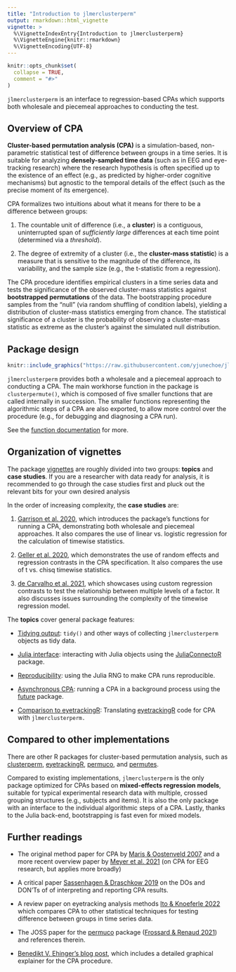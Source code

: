 ```yaml
---
title: "Introduction to jlmerclusterperm"
output: rmarkdown::html_vignette
vignette: >
  %\VignetteIndexEntry{Introduction to jlmerclusterperm}
  %\VignetteEngine{knitr::rmarkdown}
  %\VignetteEncoding{UTF-8}
---
```


```r
knitr::opts_chunk$set(
  collapse = TRUE,
  comment = "#>"
)
```

`jlmerclusterperm` is an interface to regression-based CPAs which supports both wholesale and piecemeal approaches to conducting the test.

## Overview of CPA

**Cluster-based permutation analysis (CPA)** is a simulation-based, non-parametric statistical test of difference between groups in a time series. It is suitable for analyzing **densely-sampled time data** (such as in EEG and eye-tracking research) where the research hypothesis is often specified up to the existence of an effect (e.g., as predicted by higher-order cognitive mechanisms) but agnostic to the temporal details of the effect (such as the precise moment of its emergence).

CPA formalizes two intuitions about what it means for there to be a difference between groups:

1) The countable unit of difference (i.e., a **cluster**) is a contiguous, uninterrupted span of _sufficiently large_ differences at each time point (determined via a _threshold_).

2) The degree of extremity of a cluster (i.e., the **cluster-mass statistic**) is a measure that is sensitive to the magnitude of the difference, its variability, and the sample size (e.g., the t-statistic from a regression).

The CPA procedure identifies empirical clusters in a time series data and tests the significance of the observed cluster-mass statistics against **bootstrapped permutations** of the data. The bootstrapping procedure samples from the "null" (via random shuffling of condition labels), yielding a distribution of cluster-mass statistics emerging from chance. The statistical significance of a cluster is the probability of observing a cluster-mass statistic as extreme as the cluster's against the simulated null distribution. 

## Package design

```r
knitr::include_graphics("https://raw.githubusercontent.com/yjunechoe/jlmerclusterperm/main/man/figures/jlmerclusterperm_fn_design.png")
```

`jlmerclusterperm` provides both a wholesale and a piecemeal approach to conducting a CPA. The main workhorse function in the package is `clusterpermute()`, which is composed of five smaller functions that are called internally in succession. The smaller functions representing the algorithmic steps of a CPA are also exported, to allow more control over the procedure (e.g., for debugging and diagnosing a CPA run).

See the [function documentation](https://yjunechoe.github.io/jlmerclusterperm/reference/index.html#cluster-based-permutation-analysis) for more.

## Organization of vignettes

The package [vignettes](https://yjunechoe.github.io/jlmerclusterperm/articles/) are roughly divided into two groups: **topics** and **case studies**. If you are a researcher with data ready for analysis, it is recommended to go through the case studies first and pluck out the relevant bits for your own desired analysis

In the order of increasing complexity, the **case studies** are:

1) [Garrison et al. 2020](https://yjunechoe.github.io/jlmerclusterperm/articles/Garrison-et-al-2020.html), which introduces the package's functions for running a CPA, demonstrating both wholesale and piecemeal approaches. It also compares the use of linear vs. logistic regression for the calculation of timewise statistics.

2) [Geller et al. 2020](https://yjunechoe.github.io/jlmerclusterperm/articles/Geller-et-al-2020.html), which demonstrates the use of random effects and regression contrasts in the CPA specification. It also compares the use of t vs. chisq timewise statistics.

3) [de Carvalho et al. 2021](https://yjunechoe.github.io/jlmerclusterperm/articles/deCarvalho-et-al-2021.html), which showcases using custom regression contrasts to test the relationship between multiple levels of a factor. It also discusses issues surrounding the complexity of the timewise regression model.

The **topics** cover general package features:

- [Tidying output](https://yjunechoe.github.io/jlmerclusterperm/articles/tidying-output.html): `tidy()` and other ways of collecting `jlmerclusterperm` objects as tidy data.

- [Julia interface](https://yjunechoe.github.io/jlmerclusterperm/articles/julia-interface.html): interacting with Julia objects using the [JuliaConnectoR](https://github.com/stefan-m-lenz/JuliaConnectoR) package.

- [Reproducibility](https://yjunechoe.github.io/jlmerclusterperm/articles/reproducibility.html): using the Julia RNG to make CPA runs reproducible.

- [Asynchronous CPA](https://yjunechoe.github.io/jlmerclusterperm/articles/asynchronous-cpa.html): running a CPA in a background process using the [future](https://future.futureverse.org/) package.

- [Comparison to eyetrackingR](https://yjunechoe.github.io/jlmerclusterperm/articles/eyetrackingR-comparison.html): Translating [eyetrackingR](http://www.eyetracking-r.com/) code for CPA with `jlmerclusterperm.`

## Compared to other implementations

There are other R packages for cluster-based permutation analysis, such as [clusterperm](https://github.com/dalejbarr/clusterperm/), [eyetrackingR](https://github.com/jwdink/eyetrackingR), [permuco](https://github.com/jaromilfrossard/permuco/), and [permutes](https://cran.r-project.org/package=permutes).

Compared to existing implementations, `jlmerclusterperm` is the only package optimized for CPAs based on **mixed-effects regression models**, suitable for typical experimental research data with multiple, crossed grouping structures (e.g., subjects and items). It is also the only package with an interface to the individual algorithmic steps of a CPA. Lastly, thanks to the Julia back-end, bootstrapping is fast even for mixed models.

## Further readings

- The original method paper for CPA by [Maris & Oostenveld 2007](https://doi.org/10.1016/j.jneumeth.2007.03.024) and a more recent overview paper by [Meyer et al. 2021](https://doi-org.proxy.library.upenn.edu/10.1016/j.dcn.2021.101036) (on CPA for EEG research, but applies more broadly)

- A critical paper [Sassenhagen & Draschkow 2019](https://doi.org/10.1111/psyp.13335) on the DOs and DON'Ts of of interpreting and reporting CPA results.

- A review paper on eyetracking analysis methods [Ito & Knoeferle 2022](https://doi.org/10.3758/s13428-022-01969-3) which compares CPA to other statistical techniques for testing difference between groups in time series data.

- The JOSS paper for the [permuco](https://jaromilfrossard.github.io/permuco/) package ([Frossard & Renaud 2021](https://www.jstatsoft.org/article/view/v099i15)) and references therein.

- [Benedikt V. Ehinger's blog post](https://benediktehinger.de/blog/science/statistics-cluster-permutation-test/), which includes a detailed graphical explainer for the CPA procedure.
